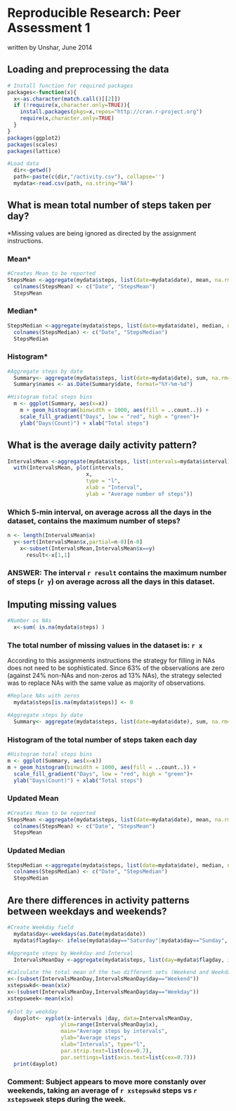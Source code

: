 # Reproducible Research: Peer Assessment 1
written by Unshar, June 2014


## Loading and preprocessing the data
```r
# Install function for required packages    
packages<-function(x){
  x<-as.character(match.call()[[2]])
  if (!require(x,character.only=TRUE)){
    install.packages(pkgs=x,repos="http://cran.r-project.org")
    require(x,character.only=TRUE)
  }
}
packages(ggplot2)
packages(scales)
packages(lattice)

#Load data
  dir<-getwd()
  path<-paste(c(dir,"/activity.csv"), collapse='')
  mydata<-read.csv(path, na.string="NA")
```


## What is mean total number of steps taken per day?
*Missing values are being ignored as directed by the assignment instructions.

### Mean*
```r
#Creates Mean to be reported
StepsMean <-aggregate(mydata$steps, list(date=mydata$date), mean, na.rm=TRUE)
  colnames(StepsMean) <- c("Date", "StepsMean")
  StepsMean
```
### Median*
```r
StepsMedian <-aggregate(mydata$steps, list(date=mydata$date), median, na.rm=TRUE)
  colnames(StepsMedian) <- c("Date", "StepsMedian")
  StepsMedian
```
### Histogram*
```r
#Aggregate steps by date
  Summary<- aggregate(mydata$steps, list(date=mydata$date), sum, na.rm=TRUE)
  Summary$names <- as.Date(Summary$date, format="%Y-%m-%d")

#Histogram total steps bins
  m <- ggplot(Summary, aes(x=x))
    m + geom_histogram(binwidth = 1000, aes(fill = ..count..)) +
    scale_fill_gradient("Days", low = "red", high = "green")+
    ylab("Days(Count)") + xlab("Total steps")
```

## What is the average daily activity pattern?
```r
IntervalsMean <-aggregate(mydata$steps, list(intervals=mydata$interval), mean, na.rm=TRUE)
  with(IntervalsMean, plot(intervals,
                         x, 
                         type = "l",
                         xlab = "Interval",
                         ylab = "Average number of steps"))   

```  
### Which 5-min interval, on average across all the days in the dataset, contains the maximum number of steps?

```r

n <- length(IntervalsMean$x)
  y<-sort(IntervalsMean$x,partial=n-0)[n-0]
    x<-subset(IntervalsMean,IntervalsMean$x==y)
      result<-x[1,1]
```
###  ANSWER: The interval `r result` contains the maximum number of steps (`r y`) on average across all the days in this dataset.


## Imputing missing values
```r
#Number os NAs
  x<-sum( is.na(mydata$steps) )
```
### The total number of missing values in the dataset is: `r x`
According to this assignments instructions the strategy for filling in NAs does not need to be sophisticated. Since 63% of the observations are zero (against 24% non-NAs and non-zeros ad 13% NAs), the strategy selected was to replace NAs with the same value as majority of observations.

```r
#Replace NAs with zeros
  mydata$steps[is.na(mydata$steps)] <- 0 

#Aggregate steps by date
  Summary<- aggregate(mydata$steps, list(date=mydata$date), sum, na.rm=TRUE)
```

### Histogram of the total number of steps taken each day
```r
#Histogram total steps bins
m <- ggplot(Summary, aes(x=x))
m + geom_histogram(binwidth = 1000, aes(fill = ..count..)) +
  scale_fill_gradient("Days", low = "red", high = "green")+
  ylab("Days(Count)") + xlab("Total steps")
```

### Updated Mean
```r
#Creates Mean to be reported
StepsMean <-aggregate(mydata$steps, list(date=mydata$date), mean, na.rm=TRUE)
  colnames(StepsMean) <- c("Date", "StepsMean")
  StepsMean
```

### Updated Median
```r
StepsMedian <-aggregate(mydata$steps, list(date=mydata$date), median, na.rm=TRUE)
  colnames(StepsMedian) <- c("Date", "StepsMedian")
  StepsMedian
```


## Are there differences in activity patterns between weekdays and weekends?
```r
#Create Weekday field
  mydata$day<-weekdays(as.Date(mydata$date))
  mydata$flagday<- ifelse(mydata$day=="Saturday"|mydata$day=="Sunday", "Weekend","Weekday")

#Aggregate steps by Weekday and Interval
  IntervalsMeanDay <-aggregate(mydata$steps, list(day=mydata$flagday, intervals=mydata$interval), mean, na.rm=TRUE)

#Calculate the total mean of the two different sets (Weekend and Weekdays)
x<-(subset(IntervalsMeanDay,IntervalsMeanDay$day=="Weekend"))
xstepswkd<-mean(x$x)
x<-(subset(IntervalsMeanDay,IntervalsMeanDay$day=="Weekday"))
xstepsweek<-mean(x$x)
    
#plot by weekday
  dayplot<- xyplot(x~intervals |day, data=IntervalsMeanDay, 
                 ylim=range(IntervalsMeanDay$x),
                 main="Average steps by intervals", 
                 ylab="Average steps",  
                 xlab="Intervals", type="l",
                 par.strip.text=list(cex=0.7), 
                 par.settings=list(axis.text=list(cex=0.7)))
  print(dayplot)
```  

### Comment: Subject appears to move more constanly over weekends, taking an average of `r xstepswkd` steps vs `r xstepsweek` steps during the week.